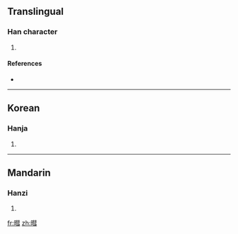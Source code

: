 ==Translingual==

===Han character===
{{Han char|rn=72|rad=日|as=11|sn=15|four=|canj=日手十一 (AQJM), 日手十尸 (AQJS)}}

# {{defn|Han|sort=日11}}

====References====
* {{Han ref|kx=0499.280|dkj=14135|dj=0868.340|hdz=21532.010|uh=66B3|ud=26291}}

----

==Korean==

===Hanja===
{{ko-hanja|hangeul=혜|eumhun=반짝일|rv=hye|mr=hye|y=hyey}}

# {{defn|Korean|sort=日11}}

----

==Mandarin==

===Hanzi===
{{cmn-hanzi|pin=[[huì]] ([[hui4]])|wg=hui<sup>4</sup>}}

# {{defn|Mandarin|sort=日11}}

[[fr:暳]]
[[zh:暳]]